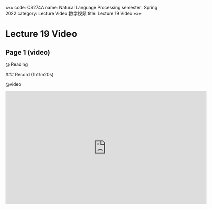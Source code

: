 «««
code: CS274A
name: Natural Language Processing
semester: Spring 2022
category: Lecture Video 教学视频
title: Lecture 19 Video
»»»

# Lecture 19 Video

## Page 1 (video)

@ Reading

<div class="markdown-body">
### Record (1h11m20s)
</div>

@video

<iframe src="https://sbfull.com/e/m328yaf7b6qv.html" frameborder=0 marginwidth=0 marginheight=0 scrolling=no width=640 height=360 allowfullscreen></iframe>

